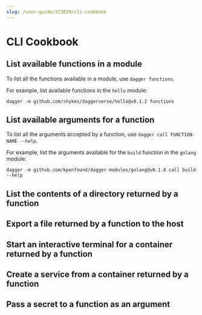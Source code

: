 ```yaml
---
slug: /user-guide/573039/cli-cookbook
---
```


# CLI Cookbook

## List available functions in a module

To list all the functions available in a module, use `dagger functions`.

For example, list available functions in the `hello` module:

```shell
dagger -m github.com/shykes/daggerverse/hello@v0.1.2 functions
```

## List available arguments for a function

To list all the arguments accepted by a function, use `dagger call FUNCTION-NAME --help`.

For example, list the arguments available for the `build` function in the `golang` module:

```shell
dagger -m github.com/kpenfound/dagger-modules/golang@v0.1.8 call build --help
```

## List the contents of a directory returned by a function

## Export a file returned by a function to the host

## Start an interactive terminal for a container returned by a function

## Create a service from a container returned by a function

## Pass a secret to a function as an argument
